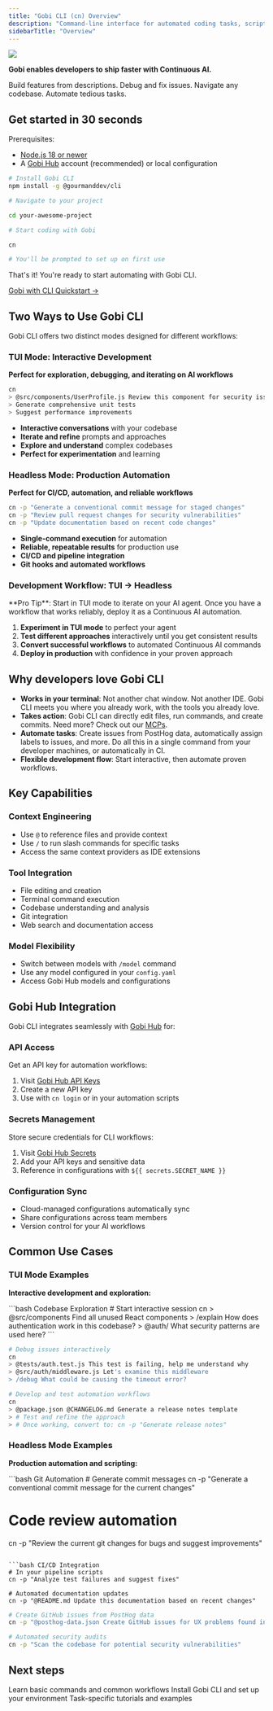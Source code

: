 ```yaml
---
title: "Gobi CLI (cn) Overview"
description: "Command-line interface for automated coding tasks, scripting, and headless development workflows with Gobi's AI coding capabilities"
sidebarTitle: "Overview"
---
```


<Frame>
  <img src="/images/cn-demo.gif" />
</Frame>

**Gobi enables developers to ship faster with Continuous AI.**

<Tip>
  Build features from descriptions. Debug and fix issues. Navigate any codebase.
  Automate tedious tasks.
</Tip>

## Get started in 30 seconds

Prerequisites:

- [Node.js 18 or newer](https://nodejs.org/en/download/)
- A [Gobi Hub](https://hub.gourmand.dev) account (recommended) or local configuration

```bash npm
# Install Gobi CLI
npm install -g @gourmanddev/cli

# Navigate to your project

cd your-awesome-project

# Start coding with Gobi

cn

# You'll be prompted to set up on first use

```

That's it! You're ready to start automating with Gobi CLI.

[Gobi with CLI Quickstart →](/cli/quick-start)

## Two Ways to Use Gobi CLI

Gobi CLI offers two distinct modes designed for different workflows:

### TUI Mode: Interactive Development

**Perfect for exploration, debugging, and iterating on AI workflows**

```bash
cn
> @src/components/UserProfile.js Review this component for security issues
> Generate comprehensive unit tests
> Suggest performance improvements
```

- **Interactive conversations** with your codebase
- **Iterate and refine** prompts and approaches
- **Explore and understand** complex codebases
- **Perfect for experimentation** and learning

### Headless Mode: Production Automation

**Perfect for CI/CD, automation, and reliable workflows**

```bash
cn -p "Generate a conventional commit message for staged changes"
cn -p "Review pull request changes for security vulnerabilities"
cn -p "Update documentation based on recent code changes"
```

- **Single-command execution** for automation
- **Reliable, repeatable results** for production use
- **CI/CD and pipeline integration**
- **Git hooks and automated workflows**

### Development Workflow: TUI → Headless

<Tip>
  **Pro Tip**: Start in TUI mode to iterate on your AI agent. Once
  you have a workflow that works reliably, deploy it as a Continuous AI
  automation.
</Tip>

1. **Experiment in TUI mode** to perfect your agent
2. **Test different approaches** interactively until you get consistent results
3. **Convert successful workflows** to automated Continuous AI commands
4. **Deploy in production** with confidence in your proven approach

## Why developers love Gobi CLI

- **Works in your terminal**: Not another chat window. Not another IDE. Gobi CLI meets you where you already work, with the tools you already love.
- **Takes action**: Gobi CLI can directly edit files, run commands, and create commits. Need more? Check out our [MCPs](/customize/deep-dives/mcp).
- **Automate tasks**: Create issues from PostHog data, automatically assign labels to issues, and more. Do all this in a single command from your developer machines, or automatically in CI.
- **Flexible development flow**: Start interactive, then automate proven workflows.

## Key Capabilities

### Context Engineering

- Use `@` to reference files and provide context
- Use `/` to run slash commands for specific tasks
- Access the same context providers as IDE extensions

### Tool Integration

- File editing and creation
- Terminal command execution
- Codebase understanding and analysis
- Git integration
- Web search and documentation access

### Model Flexibility

- Switch between models with `/model` command
- Use any model configured in your `config.yaml`
- Access Gobi Hub models and configurations

## Gobi Hub Integration

Gobi CLI integrates seamlessly with [Gobi Hub](https://hub.gourmand.dev) for:

### API Access

Get an API key for automation workflows:

1. Visit [Gobi Hub API Keys](https://hub.gourmand.dev/settings/api-keys)
2. Create a new API key
3. Use with `cn login` or in your automation scripts

### Secrets Management

Store secure credentials for CLI workflows:

1. Visit [Gobi Hub Secrets](https://hub.gourmand.dev/settings/secrets)
2. Add your API keys and sensitive data
3. Reference in configurations with `${{ secrets.SECRET_NAME }}`

### Configuration Sync

- Cloud-managed configurations automatically sync
- Share configurations across team members
- Version control for your AI workflows

## Common Use Cases

### TUI Mode Examples

**Interactive development and exploration:**

<CodeGroup>
```bash Codebase Exploration
# Start interactive session
cn
> @src/components Find all unused React components
> /explain How does authentication work in this codebase?
> @auth/ What security patterns are used here?
```

```bash Iterative Debugging
# Debug issues interactively
cn
> @tests/auth.test.js This test is failing, help me understand why
> @src/auth/middleware.js Let's examine this middleware
> /debug What could be causing the timeout error?
```

```bash Workflow Development
# Develop and test automation workflows
cn
> @package.json @CHANGELOG.md Generate a release notes template
> # Test and refine the approach
> # Once working, convert to: cn -p "Generate release notes"
```

</CodeGroup>

### Headless Mode Examples

**Production automation and scripting:**

<CodeGroup>
```bash Git Automation
# Generate commit messages
cn -p "Generate a conventional commit message for the current changes"

# Code review automation

cn -p "Review the current git changes for bugs and suggest improvements"

````

```bash CI/CD Integration
# In your pipeline scripts
cn -p "Analyze test failures and suggest fixes"

# Automated documentation updates
cn -p "@README.md Update this documentation based on recent changes"
````

```bash Issue Management
# Create GitHub issues from PostHog data
cn -p "@posthog-data.json Create GitHub issues for UX problems found in this session data"

# Automated security audits
cn -p "Scan the codebase for potential security vulnerabilities"
```

</CodeGroup>

## Next steps

<CardGroup cols={3}>
  <Card title="CLI Quickstart" href="/cli/quick-start">
    Learn basic commands and common workflows
  </Card>

<Card title="Installation Guide" href="/cli/install">
  Install Gobi CLI and set up your environment
</Card>

  <Card title="CLI Workflows" href="/guides/overview#continuous-ai">
    Task-specific tutorials and examples
  </Card>
</CardGroup>
